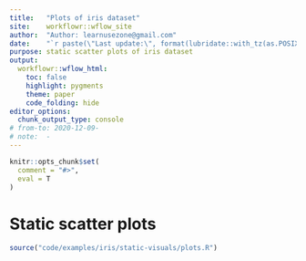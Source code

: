 ```yaml
---
title:   "Plots of iris dataset"
site:    workflowr::wflow_site
author:  "Author: learnusezone@gmail.com"
date:    "`r paste(\"Last update:\", format(lubridate::with_tz(as.POSIXct(Sys.time()) + 7200, tzone = \"GMT\"), \"%Y-%m-%d %H:%M GMT+2\"))`"
purpose: static scatter plots of iris dataset
output:
  workflowr::wflow_html:
    toc: false
    highlight: pygments
    theme: paper
    code_folding: hide
editor_options:
  chunk_output_type: console
# from-to: 2020-12-09-
# note:  -
---
```


```r
knitr::opts_chunk$set(
  comment = "#>",
  eval = T
)
```


# Static scatter plots
```r
source("code/examples/iris/static-visuals/plots.R")
```

